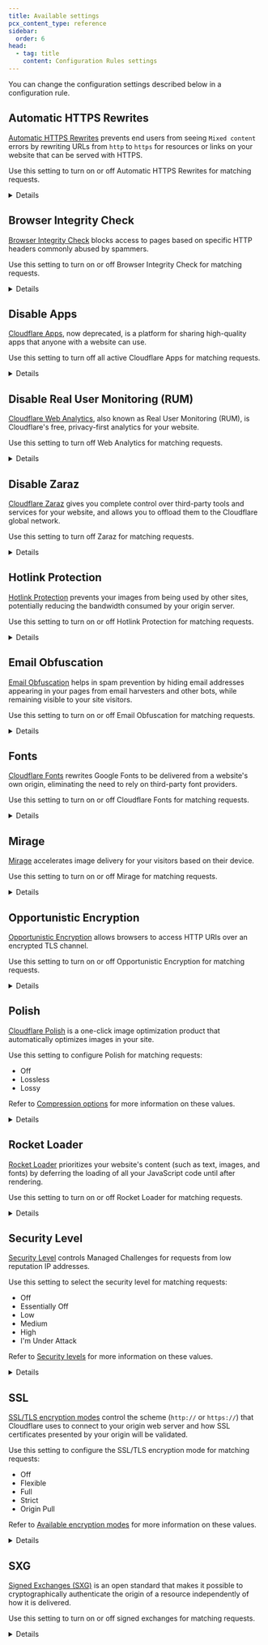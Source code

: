 ```yaml
---
title: Available settings
pcx_content_type: reference
sidebar:
  order: 6
head:
  - tag: title
    content: Configuration Rules settings
---
```



You can change the configuration settings described below in a configuration rule.

## Automatic HTTPS Rewrites

[Automatic HTTPS Rewrites](/ssl/edge-certificates/additional-options/automatic-https-rewrites/) prevents end users from seeing `Mixed content` errors by rewriting URLs from `http` to `https` for resources or links on your website that can be served with HTTPS.

Use this setting to turn on or off Automatic HTTPS Rewrites for matching requests.

<Details header="API information">

API configuration property name: `"automatic_https_rewrites"` (boolean).

```json title="API configuration example"
"action_parameters": {
  "automatic_https_rewrites": true
}
```

<Render file="configuration-rule-link-to-examples" />

</Details>

## Browser Integrity Check

[Browser Integrity Check](/waf/tools/browser-integrity-check/) blocks access to pages based on specific HTTP headers commonly abused by spammers.

Use this setting to turn on or off Browser Integrity Check for matching requests.

<Details header="API information">

API configuration property name: `"bic"` (boolean).

```json title="API configuration example"
"action_parameters": {
  "bic": true
}
```

<Render file="configuration-rule-link-to-examples" />

</Details>

## Disable Apps

[Cloudflare Apps](/support/more-dashboard-apps/cloudflare-apps/), now deprecated, is a platform for sharing high-quality apps that anyone with a website can use.

Use this setting to turn off all active Cloudflare Apps for matching requests.

<Details header="API information">

API configuration property name: `"disable_apps"` (boolean).

```json title="API configuration example"
"action_parameters": {
  "disable_apps": true
}
```

<Render file="configuration-rule-link-to-examples" />

</Details>

## Disable Real User Monitoring (RUM)

[Cloudflare Web Analytics](/web-analytics/), also known as Real User Monitoring (RUM), is Cloudflare's free, privacy-first analytics for your website.

Use this setting to turn off Web Analytics for matching requests.

<Render file="configuration-rule-wins-over-rum-rule" />

<Details header="API information">

API configuration property name: `"disable_rum"` (boolean).

```json title="API configuration example"
"action_parameters": {
  "disable_rum": true
}
```

<Render file="configuration-rule-link-to-examples" />

</Details>

## Disable Zaraz

[Cloudflare Zaraz](/zaraz/) gives you complete control over third-party tools and services for your website, and allows you to offload them to the Cloudflare global network.

Use this setting to turn off Zaraz for matching requests.

<Details header="API information">

API configuration property name: `"disable_zaraz"` (boolean).

```json title="API configuration example"
"action_parameters": {
  "disable_zaraz": true
}
```

<Render file="configuration-rule-link-to-examples" />

</Details>

## Hotlink Protection

[Hotlink Protection](/waf/tools/scrape-shield/hotlink-protection/) prevents your images from being used by other sites, potentially reducing the bandwidth consumed by your origin server.

Use this setting to turn on or off Hotlink Protection for matching requests.

<Details header="API information">

API configuration property name: `"hotlink_protection"` (boolean).

```json title="API configuration example"
"action_parameters": {
    "hotlink_protection": false
}
```

<Render file="configuration-rule-link-to-examples" />

</Details>

## Email Obfuscation

[Email Obfuscation](/waf/tools/scrape-shield/email-address-obfuscation/) helps in spam prevention by hiding email addresses appearing in your pages from email harvesters and other bots, while remaining visible to your site visitors.

Use this setting to turn on or off Email Obfuscation for matching requests.

<Details header="API information">

API configuration property name: `"email_obfuscation"` (boolean).

```json title="API configuration example"
"action_parameters": {
  "email_obfuscation": false
}
```

<Render file="configuration-rule-link-to-examples" />

</Details>

## Fonts

[Cloudflare Fonts](/speed/optimization/content/fonts/) rewrites Google Fonts to be delivered from a website's own origin, eliminating the need to rely on third-party font providers.

Use this setting to turn on or off Cloudflare Fonts for matching requests.

<Details header="API information">

API configuration property name: `"fonts"` (boolean).

```json title="API configuration example"
"action_parameters": {
  "fonts": false
}
```

<Render file="configuration-rule-link-to-examples" />

</Details>

## Mirage

[Mirage](/speed/optimization/images/mirage/) accelerates image delivery for your visitors based on their device.

Use this setting to turn on or off Mirage for matching requests.

<Details header="API information">

API configuration property name: `"mirage"` (boolean).

```json title="API configuration example"
"action_parameters": {
  "mirage": false
}
```

<Render file="configuration-rule-link-to-examples" />

</Details>

## Opportunistic Encryption

[Opportunistic Encryption](/ssl/edge-certificates/additional-options/opportunistic-encryption/) allows browsers to access HTTP URIs over an encrypted TLS channel.

Use this setting to turn on or off Opportunistic Encryption for matching requests.

<Details header="API information">

API configuration property name: `"opportunistic_encryption"` (boolean).

```json title="API configuration example"
"action_parameters": {
  "opportunistic_encryption": true
}
```

<Render file="configuration-rule-link-to-examples" />

</Details>

## Polish

[Cloudflare Polish](/images/polish/) is a one-click image optimization product that automatically optimizes images in your site.

Use this setting to configure Polish for matching requests:

- Off
- Lossless
- Lossy

Refer to [Compression options](/images/polish/compression/#compression-options) for more information on these values.

<Details header="API information">

API configuration property name: `"polish"` (string).

API values: `"off"`, `"lossless"`, `"lossy"`.

```json title="API configuration example"
"action_parameters": {
  "polish": "lossless"
}
```

<Render file="configuration-rule-link-to-examples" />

</Details>

## Rocket Loader

[Rocket Loader](/speed/optimization/content/rocket-loader/) prioritizes your website's content (such as text, images, and fonts) by deferring the loading of all your JavaScript code until after rendering.

Use this setting to turn on or off Rocket Loader for matching requests.

<Details header="API information">

API configuration property name: `"rocket_loader"` (boolean).

```json title="API configuration example"
"action_parameters": {
  "rocket_loader": true
}
```

<Render file="configuration-rule-link-to-examples" />

</Details>

## Security Level

[Security Level](/waf/tools/security-level/) controls Managed Challenges for requests from low reputation IP addresses.

Use this setting to select the security level for matching requests:

- Off
- Essentially Off
- Low
- Medium
- High
- I'm Under Attack

Refer to [Security levels](/waf/tools/security-level/#security-levels) for more information on these values.

<Details header="API information">

API configuration property name: `"security_level"` (string).

API values: `"off"`, `"essentially_off"`, `"low"`, `"medium"`, `"high"`, `"under_attack"`.

```json title="API configuration example"
"action_parameters": {
  "security_level": "low"
}
```

<Render file="configuration-rule-link-to-examples" />

</Details>

## SSL

[SSL/TLS encryption modes](/ssl/origin-configuration/ssl-modes/) control the scheme (`http://` or `https://`) that Cloudflare uses to connect to your origin web server and how SSL certificates presented by your origin will be validated.

Use this setting to configure the SSL/TLS encryption mode for matching requests:

- Off
- Flexible
- Full
- Strict
- Origin Pull

Refer to [Available encryption modes](/ssl/origin-configuration/ssl-modes/#available-encryption-modes) for more information on these values.

<Details header="API information">

API configuration property name: `"ssl"` (string).

API values: `"off"`, `"flexible"`, `"full"`, `"strict"`, `"origin_pull"`.

```json title="API configuration example"
"action_parameters": {
  "ssl": "flexible"
}
```

<Render file="configuration-rule-link-to-examples" />

</Details>

## SXG

[Signed Exchanges (SXG)](/speed/optimization/other/signed-exchanges/) is an open standard that makes it possible to cryptographically authenticate the origin of a resource independently of how it is delivered.

Use this setting to turn on or off signed exchanges for matching requests.

<Details header="API information">

API configuration property name: `"sxg"` (boolean).

```json title="API configuration example"
"action_parameters": {
  "sxg": false
}
```

<Render file="configuration-rule-link-to-examples" />

</Details>
